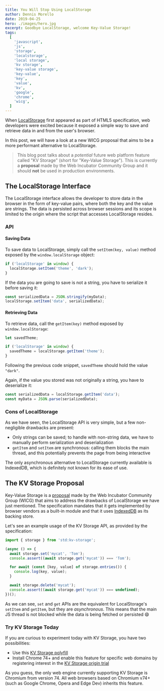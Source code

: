 ```yaml
---
title: You Will Stop Using LocalStorage
author: Dennis Morello
date: 2019-04-25
hero: ./images/hero.jpg
excerpt: Goodbye LocalStorage, welcome Key-Value Storage!
tags:
  [
    'javascript',
    'js',
    'storage',
    'localstorage',
    'local storage',
    'kv storage',
    'key-value storage',
    'key-value',
    'key',
    'value',
    'kv',
    'google',
    'chrome',
    'wicg',
  ]
---
```


When [LocalStorage](https://html.spec.whatwg.org/multipage/webstorage.html#the-localstorage-attribute) first appeared as part of HTML5 specification, web developers were excited because it exposed a simple way to save and retrieve data in and from the user's browser.

In this post, we will have a look at a new WICG proposal that aims to be a more performant alternative to LocalStorage.

> This blog post talks about a _potential_ future web platform feature called "KV Storage" (short for "Key-Value Storage"). This is currently a **proposal** made by the Web Incubator Community Group and it should **not** be used in production environments.

## The LocalStorage Interface

The LocalStorage interface allows the developer to store data in the browser in the form of key-value pairs, where both the key and the value are strings. The data is persisted across browser sessions and its scope is limited to the origin where the script that accesses LocalStorage resides.

### API

#### Saving Data

To save data to LocalStorage, simply call the `setItem(key, value)` method exposed by the `window.localStorage` object:

```javascript
if ('localStorage' in window) {
  localStorage.setItem('theme', 'dark');
}
```

If the data you are going to save is not a string, you have to serialize it before saving it:

```javascript
const serializedData = JSON.stringify(myData);
localStorage.setItem('data', serializedData);
```

#### Retrieving Data

To retrieve data, call the `getItem(key)` method exposed by `window.localStorage`:

```javascript
let savedTheme;

if ('localStorage' in window) {
  savedTheme = localStorage.getItem('theme');
}
```

Following the previous code snippet, `savedTheme` should hold the value `"dark"`.

Again, if the value you stored was not originally a string, you have to deserialize it:

```javascript
const serializedData = localStorage.getItem('data');
const myData = JSON.parse(serializedData);
```

### Cons of LocalStorage

As we have seen, the LocalStorage API is very simple, but a few non-negligible drawbacks are present:

- Only strings can be saved; to handle with non-string data, we have to manually perform serialization and deserialization
- `getItem` and `setItem` are synchronous: calling them blocks the main thread, and this potentially prevents the page from being interactive

The only asynchronous alternative to LocalStorage currently available is IndexedDB, which is definitely not known for its ease of use.

## The KV Storage Proposal

Key-Value Storage is a [proposal](https://wicg.github.io/kv-storage/) made by the Web Incubator Community Group (WICG) that aims to address the drawbacks of LocalStorage we have just mentioned. The specification mandates that it gets implemented by browser vendors as a built-in module and that it uses [IndexedDB](https://www.w3.org/TR/IndexedDB/) as its backing store.

Let's see an example usage of the KV Storage API, as provided by the specification:

```javascript
import { storage } from 'std:kv-storage';

(async () => {
  await storage.set('mycat', 'Tom');
  console.assert((await storage.get('mycat')) === 'Tom');

  for await (const [key, value] of storage.entries()) {
    console.log(key, value);
  }

  await storage.delete('mycat');
  console.assert((await storage.get('mycat')) === undefined);
})();
```

As we can see, `set` and `get` APIs are the equivalent for LocalStorage's `setItem` and `getItem`, but they are _asynchronous_. This means that the main JS thread is not blocked while the data is being fetched or persisted 😄

### Try KV Storage Today

If you are curious to experiment today with KV Storage, you have two possibilities:

- Use this [KV Storage polyfill](https://github.com/GoogleChromeLabs/kv-storage-polyfill)
- Install Chrome 74+ and enable this feature for specific web domains by registering interest in the [KV Storage origin trial](https://developers.chrome.com/origintrials/#/trials/active)

As you guess, the only web engine currently supporting KV Storage is Chromium from version 74. All web browsers based on Chromium v74+ (such as Google Chrome, Opera and Edge Dev) inherits this feature.
